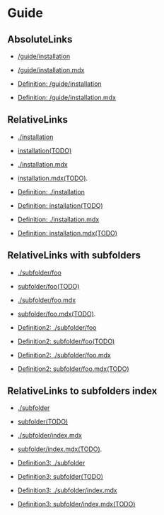 # Guide

## AbsoluteLinks

- [/guide/installation](/guide/installation)
- [/guide/installation.mdx](/guide/installation.mdx)

- [Definition: /guide/installation]
- [Definition: /guide/installation.mdx]

[Definition: /guide/installation]: /guide/installation
[Definition: /guide/installation.mdx]: /guide/installation.mdx

## RelativeLinks

- [./installation](./installation)
- [installation(TODO)](installation)

- [./installation.mdx](./installation.mdx)
- [installation.mdx(TODO)](installation.mdx).

- [Definition: ./installation]
- [Definition: installation(TODO)]

- [Definition: ./installation.mdx]
- [Definition: installation.mdx(TODO)]

[Definition: ./installation]: ./installation
[Definition: installation(TODO)]: installation
[Definition: ./installation.mdx]: ./installation.mdx
[Definition: installation.mdx(TODO)]: installation.mdx

## RelativeLinks with subfolders

- [./subfolder/foo](./subfolder/foo)
- [subfolder/foo(TODO)](subfolder/foo)

- [./subfolder/foo.mdx](./subfolder/foo.mdx)
- [subfolder/foo.mdx(TODO)](subfolder/foo.mdx).

- [Definition2: ./subfolder/foo]
- [Definition2: subfolder/foo(TODO)]

- [Definition2: ./subfolder/foo.mdx]
- [Definition2: subfolder/foo.mdx(TODO)]

[Definition2: ./subfolder/foo]: ./subfolder/foo
[Definition2: subfolder/foo(TODO)]: subfolder/foo
[Definition2: ./subfolder/foo.mdx]: ./subfolder/foo.mdx
[Definition2: subfolder/foo.mdx(TODO)]: subfolder/foo.mdx

## RelativeLinks to subfolders index

- [./subfolder](./subfolder)
- [subfolder(TODO)](subfolder)

- [./subfolder/index.mdx](./subfolder/index.mdx)
- [subfolder/index.mdx(TODO)](subfolder/index.mdx).

- [Definition3: ./subfolder]
- [Definition3: subfolder(TODO)]

- [Definition3: ./subfolder/index.mdx]
- [Definition3: subfolder/index.mdx(TODO)]

[Definition3: ./subfolder]: ./subfolder
[Definition3: subfolder(TODO)]: subfolder
[Definition3: ./subfolder/index.mdx]: ./subfolder/index.mdx
[Definition3: subfolder/index.mdx(TODO)]: subfolder/index.mdx
